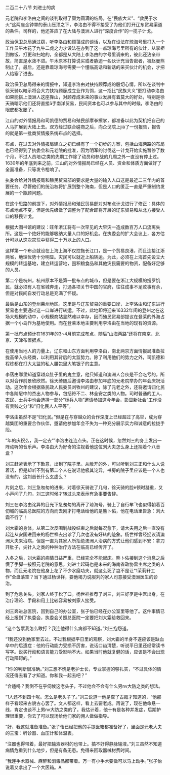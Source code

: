 

二百二十八节 刘进士的病

元老院和李洛由之间的谈判取得了颇为圆满的结局，在“民族大义”、“救民于水火”这两座金钟罩的泰山压顶之下，李洛由不得不接受了为他们打开辽东贸易渠道的条件。司样的，他还答应了在大陆与澳洲人进行“深度合作”的一揽子计戈。

政治保卫总局通过窃，听李洛由和顾蔼成的谈话，以及在设法在琼海号里打入一个工作员午木花了九牛二虎之力才设法在办到了这一点琼海号里所有的伙计，从掌柜到做饭、打更和扫地的，全都是从大陆上李洛由的字号里调来的，彼此还沾亲带故，简直是水泼不进。午木原本打算说买或者胁迫一名伙计充当告密者，被赵曼熊制止了。最后，还是靠着琼海号需要一个懂临高话和新话的采买伙计的机会，才把人给塞了进去。

政治保卫总局得来的情报中，知道李洛由对扶持顾荐成的殷切心情，所以在谈判中徐天骑以暗示将会大力扶持顾寐成立业作为饵，这一招比“民族大义”更打动李洛由如果能搭上澳洲人这座靠山，对顾荐成未来的事业发展有着莫大的好处，特别是徐天骑暗示他们还将直接ā手南洋贸易，民间资本也可以参与其中的时候，李洛由的眼皮都发胀了。

江山的对外情报局和司凯德的贸易和殖民部摩拳擦掌，都准备以此为契机把自己的人马扩展到大陆上去。双方经过联合磋商之后，向企戈院上jiā了一份报告，报告的就是第一批商贸情报系统布点的选择。

布点，在过去对外情报局建立之初已经有了一个初步的方案，包括山海两路的布局也已经得到了执委会和元老院的批准，因为明军的讨伐这一计戈开始实施暂停了数个月，不过人员培i之类的先期工作除了动员和参战的几周之外一直没有停止过。1630年的年底到来之前，江山的对外情报局已经在人员、资金和体质方面做好了全面准备，只等发令枪响了。

执委会给对外情报局和殖民贸易部的要求是大量的输入人口这是最近二三年内的首要任务。尽管他们的统治权将扩展到整个海南，但是人口的匿乏一直是严重制约发展的一个瓶顾问题。

在这个思路的前提下，对外情报局和殖民贸易部对对布点计戈进行了修正：具体的布点地点不变，但是优先级做了调整为了配合即将开展的辽东贸易和从北方接受人口的移民计戈。

根据大图书馆的建议：旺年淅江将有一次罕见的大早灾一造成数百万人口流离失所。这是一个绝好的能够吸纳大量人口的好机会。在执委会的扩大会议上，各方估计可以从这次灾荒中获得二十万以上的人口。

这样第一个布点就设在上海上海不仅控拖长江口，是一个贸易良港，而且连接江淅两省，地理优势十分明显。灾民可以就近上船转运。为此，必须在上海首先设立大规模的转运基地，建立转运营地，囤积粮食品和其他灾民需要的物资，配备好足够的人员。

第二个是杭州，杭州原本不是第一批布点的城市，但是要在淅江大规模的搜罗饥民，就必须有人在省城奔走，打通各项关节中国的官府，往往成事不足败事有余，但是对民间自发行动总是充满了怀疑。

最后是山东的登州莱州地区。这里是与辽东贸易的重要口岸，上李洛由和辽东进行贸易也主要通过这一口岸进行转运。不过，此地即将迎来16332年间的登州之在这场大规模的动中，小规模商站显然难以幸存，因而殖民贸易部提议在登莱的外海占据一个小岛作为基地使用。而在登莱本地主要利用李洛由在当地的现有的资源。

第一批布点预计在1631年的3~4月前完成布点，随后“山海两路”还将在南京、北京、天津布置据点。

在使用当地人的力量上，辽东和山东方面利用李洛由，南北两京方面情报局准备拉拢高举入伙经商，以利用其背后的太监势力。除了利用他们的势力之外，司凯德和程栋都在打大太监的私人腰包里大笔银子的主意。

李落由哪里知道穿越众肚子里的鬼主意，他只知道和澳洲人合伙是不会吃亏的，所以对合作前景欣欣然。徐天绮随后邀请李洛由参加年底的元老院举办的年会庆祝活动。这次年会根据昏民政人民委员刘牧州的建议，除了元老之外，还将邀请归化民中各阶层中的杰出人物参与，包括符不二、林全安之类的人物。司时普通的工人、农民、士兵中也会选择一部分“标兵人物”邀请参加这今年会，彰显新社会“工作没有贵贱之分”和“归化民人人平等”。

李洛由虽然不是“归化民。”但是在与穿越众的合作深度上已经超过了高举，成为穿越集团的重要合作伙伴，邀请他参加年会不失为一种充分展示实力和诚意的拉拢手段。

“年的庆祝么，我一定去“”李洛由连连点头。正在这时候，忽然刘三的身上发出一阵动听的音乐声。李洛由大为好奇的注视着他这位刘大夫怎么身上还揣着个八音盒？

刘三赶紧表示了下歉意，出到了院子里。从敞开的外，可以听到刘三正和什么人说着话，但是却听不到有第二个人在说话他极其诧异，书房的院子里应该是一个人也没有的，这刘首长什么玄虚么？

片刻之后，刘三急匆匆的进来，对着徐天骑说了几句，徐天骑的脸è顿时凝重，又小声问了几句，刘三这时候才转过头来表示有急事要告辞。

刘三在李洛由诧异的目光下急匆匆的离开了琼海号，骑上了自行牟飞也似得朝着百仞城的临高总医院的方向而去刚才打电话给他的是熊卜佑，他在电话里告急：刘大霜不行了！

刘大霜的身体，从第二次反围剿战役结束之后就每况愈下，请大夫用之后一直没有起连从安国进回来的杨世祥去出诊了几次也没有好转的迹象。杨世祥曾经捉议请澳洲大夫来治病，但是一直为其家人所拒绝澳洲人治病的方式让他们感到不安：拿刀开肚子，尖针入之类的种种治疗方法在临高已经传开了。

入冬之后，刘大霜的病情日益严重，已经完全不能起床。熊卜佑接到这个消息之后慌了手脚一按照元老院的意思，刘进士起码也是未来的海南省政协雷主席之类的人物，而且元老院在他身上花了不少水磨功夫，就这么死了岂不是让“1茉莉轩工作”全盘落空？当下通过杨世祥，要他竭力说服刘的家人司意接受澳洲医生的诊治。

到了危急关头，刘家人终于松了口。杨世祥推荐了刘三，刘三好歹是中医出身，在治疗理论、手段和用上比较容易被刘家人接受。

刘三奔进总医院，回到自己的办公室，张子怡已经在办公室里等他了。这件事情已经上报到了执委会，执委会关照总医院一定要把刘大霜给救回来。

“这个包票我怎么敢打？我连他得什么病都不知道。”刘三抱怨道。

“1我还没到他家里去过。不过我根据平日里的观察，刘大霜的半身不遂应该是缺血卒中的后遗症：他的行动能力受损不厉害，说话口齿清楚，听说平日里还经常读书写字。说买行动和语言能力受影响不大。如果当时他就复健的话，应该是不会出现行动障碍的。”

“1你的判断很准确。”刘三想不愧是老护士长，专业掌握的够扎实，“不过具体的情况还得去看了才知道。你和我一起去吧？”

“合适吗？我倒不在乎伺候这老头子，不过他会不会有什么男nv大防之类的想法。

“1人还不到四十呢。怎么是老头子了。”刘三说道一他是查了古籍才知道的，“他那样子看起来古貌古心罢了。文人都这样，看上去要老成。再说了，现在他命悬一线，肯定也谈不上男nv大防之类的了。我估计着，他十有是各种并发症，后期护理很重要，你去了可以现场给他们家的佣人做做指导。

“好，我这就准备准备。”张子怡已经把他的手提医箱都准备好了，里面是元老大夫的三宝：听诊器、血压计和体温表。

“注器也得带着，最好把输液器材的也带上。搞不好得静脉输液。”刘三虽然不知道病情危重到什么地步，但是有备无患。免得来回取器械材费时间。

“我连手术器械、麻醉和消毒品都带着。万一有小手术要做可以马上动手。”张子怡说着又拿出了一个大医箱。A

